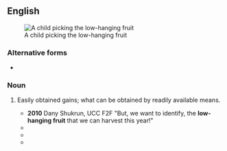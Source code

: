 ==English==
[[Image:Gerard van Honthorst 008.jpg|thumb|A child picking the low-hanging fruit]]

===Alternative forms===
* {{l|en|low hanging fruit}}

===Noun===
{{en-noun|head=[[low]]-[[hanging]] [[fruit]]}}

# {{lb|en|idiomatic}} Easily obtained gains; what can be obtained by readily available means.
#* '''2010''' Dany Shukrun, UCC F2F "But, we want to identify, the '''low-hanging fruit''' that we can harvest this year!"
#* {{quote-book|title=Whistling Past Dixie: How Democrats Can Win Without the South|page=166|author=Thomas F. Schaller|year=2008|passage=But, Florida aside, the '''low-hanging fruit''' is not in Dixie.}}
#* {{quote-book|title=Environmental Policy and Corporate Behaviour|page=97|author=Nick Johnstone|year=2007|passage=the '''low-hanging fruit''' are picked first}}
#* {{quote-book|title=The Natural Step for Communities: How Cities and Towns Can Change to|page=201|author=Sarah James|oauthors=Torbjörn Lahti|year=2004|passage='''Low-hanging fruits''' are those actions that garner early agreement and that are obtainable in the short run.}}
